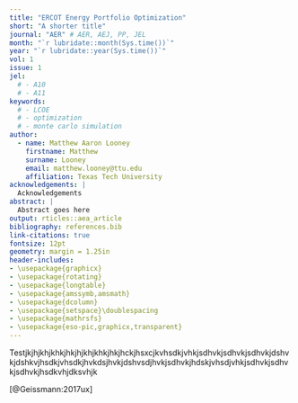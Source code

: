 ```yaml
---
title: "ERCOT Energy Portfolio Optimization"
short: "A shorter title"
journal: "AER" # AER, AEJ, PP, JEL
month: "`r lubridate::month(Sys.time())`"
year: "`r lubridate::year(Sys.time())`"
vol: 1
issue: 1
jel:
  # - A10
  # - A11
keywords:
  # - LCOE
  # - optimization
  # - monte carlo simulation
author:
  - name: Matthew Aaron Looney
    firstname: Matthew
    surname: Looney
    email: matthew.looney@ttu.edu
    affiliation: Texas Tech University
acknowledgements: |
  Acknowledgements
abstract: |
  Abstract goes here
output: rticles::aea_article
bibliography: references.bib
link-citations: true
fontsize: 12pt
geometry: margin = 1.25in
header-includes:
- \usepackage{graphicx}
- \usepackage{rotating}
- \usepackage{longtable}
- \usepackage{amssymb,amsmath}
- \usepackage{dcolumn}
- \usepackage{setspace}\doublespacing
- \usepackage{mathrsfs}
- \usepackage{eso-pic,graphicx,transparent}
---
```



Testjkjhjkhjkhkjhkjhjkhjkhkjhkjhckjhsxcjkvhsdkjvhkjsdhvkjsdhvkjsdhvkjdshvkjdshkvjhsdkjvhsdkjhvkdsjhvkjdshvsdjhvkjsdhvkjhdskjvhsdjvhkjsdhvkjsdhvkjsdhvkjhsdkvhjdksvhjk

[@Geissmann:2017ux]

<!-- \section{First Section in Body} -->

<!-- Sample figure: -->

<!-- \begin{figure} -->
<!-- Figure here. -->

<!-- \caption{Caption for figure below.} -->
<!-- \begin{figurenotes} -->
<!-- Figure notes without optional leadin. -->
<!-- \end{figurenotes} -->
<!-- \begin{figurenotes}[Source] -->
<!-- Figure notes with optional leadin (Source, in this case). -->
<!-- \end{figurenotes} -->
<!-- \end{figure} -->



<!-- References here (manual or bibTeX). If you are using bibTeX, add your bib file -->
<!-- name in place of BibFile in the bibliography command. -->
<!-- % Remove or comment out the next two lines if you are not using bibtex. -->
\bibliographystyle{aea}
\bibliography{references}

<!-- % The appendix command is issued once, prior to all appendices, if any. -->
\appendix

\section{Mathematical Appendix}
